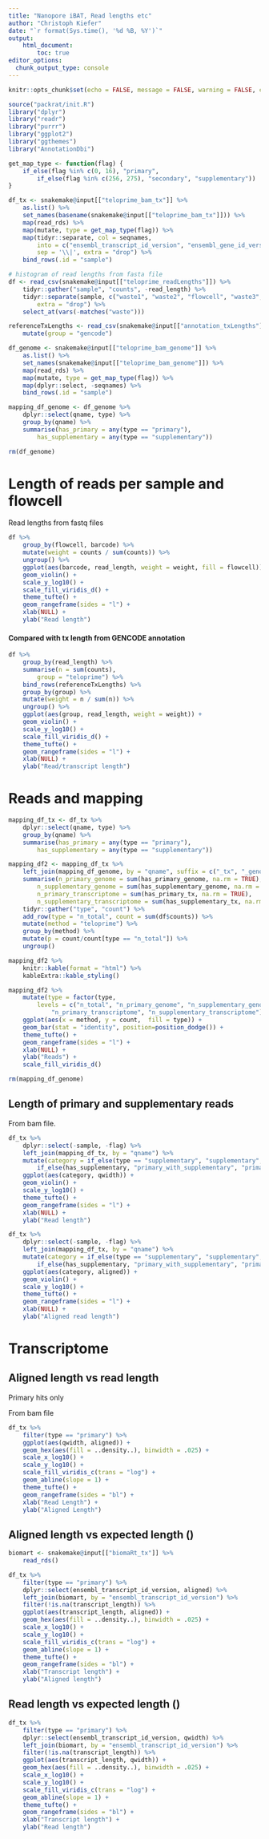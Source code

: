 ```yaml
---
title: "Nanopore iBAT, Read lengths etc"
author: "Christoph Kiefer"
date: "`r format(Sys.time(), '%d %B, %Y')`"
output: 
    html_document:
        toc: true
editor_options:
  chunk_output_type: console
---
```


```r
knitr::opts_chunk$set(echo = FALSE, message = FALSE, warning = FALSE, cache = FALSE)
```

```r
source("packrat/init.R")
library("dplyr")
library("readr")
library("purrr")
library("ggplot2")
library("ggthemes")
library("AnnotationDbi")
```

```r
get_map_type <- function(flag) {
    if_else(flag %in% c(0, 16), "primary",
        if_else(flag %in% c(256, 275), "secondary", "supplementary"))
}

df_tx <- snakemake@input[["teloprime_bam_tx"]] %>%
    as.list() %>% 
    set_names(basename(snakemake@input[["teloprime_bam_tx"]])) %>% 
    map(read_rds) %>%     
    map(mutate, type = get_map_type(flag)) %>% 
    map(tidyr::separate, col = seqnames,
        into = c("ensembl_transcript_id_version", "ensembl_gene_id_version"),
        sep = '\\|', extra = "drop") %>% 
    bind_rows(.id = "sample")
```

```r
# histogram of read lengths from fasta file
df <- read_csv(snakemake@input[["teloprime_readLengths"]]) %>%
    tidyr::gather("sample", "counts", -read_length) %>% 
    tidyr::separate(sample, c("waste1", "waste2", "flowcell", "waste3", "barcode"), 
        extra = "drop") %>% 
    select_at(vars(-matches("waste"))) 
```

```r
referenceTxLengths <- read_csv(snakemake@input[["annotation_txLengths"]]) %>% 
    mutate(group = "gencode")
```

```r
df_genome <- snakemake@input[["teloprime_bam_genome"]] %>%
    as.list() %>% 
    set_names(snakemake@input[["teloprime_bam_genome"]]) %>% 
    map(read_rds) %>%     
    map(mutate, type = get_map_type(flag)) %>% 
    map(dplyr::select, -seqnames) %>% 
    bind_rows(.id = "sample")

mapping_df_genome <- df_genome %>% 
    dplyr::select(qname, type) %>% 
    group_by(qname) %>% 
    summarise(has_primary = any(type == "primary"),
        has_supplementary = any(type == "supplementary"))

rm(df_genome)
```

# Length of reads per sample and flowcell

Read lengths from fastq files

```r
df %>% 
    group_by(flowcell, barcode) %>% 
    mutate(weight = counts / sum(counts)) %>% 
    ungroup() %>% 
    ggplot(aes(barcode, read_length, weight = weight, fill = flowcell)) +
    geom_violin() +
    scale_y_log10() +
    scale_fill_viridis_d() +
    theme_tufte() +
    geom_rangeframe(sides = "l") +
    xlab(NULL) + 
    ylab("Read length")
```

#### Compared with tx length from GENCODE annotation

```r
df %>% 
    group_by(read_length) %>% 
    summarise(n = sum(counts),
        group = "teloprime") %>%
    bind_rows(referenceTxLengths) %>%
    group_by(group) %>% 
    mutate(weight = n / sum(n)) %>% 
    ungroup() %>% 
    ggplot(aes(group, read_length, weight = weight)) +
    geom_violin() +
    scale_y_log10() +
    scale_fill_viridis_d() +
    theme_tufte() +
    geom_rangeframe(sides = "l") +
    xlab(NULL) + 
    ylab("Read/transcript length")
```

# Reads and mapping

```r
mapping_df_tx <- df_tx %>% 
    dplyr::select(qname, type) %>% 
    group_by(qname) %>% 
    summarise(has_primary = any(type == "primary"),
        has_supplementary = any(type == "supplementary"))

mapping_df2 <- mapping_df_tx %>% 
    left_join(mapping_df_genome, by = "qname", suffix = c("_tx", "_genome")) %>% 
    summarise(n_primary_genome = sum(has_primary_genome, na.rm = TRUE),
        n_supplementary_genome = sum(has_supplementary_genome, na.rm = TRUE),
        n_primary_transcriptome = sum(has_primary_tx, na.rm = TRUE),
        n_supplementary_transcriptome = sum(has_supplementary_tx, na.rm = TRUE)) %>% 
    tidyr::gather("type", "count") %>% 
    add_row(type = "n_total", count = sum(df$counts)) %>% 
    mutate(method = "teloprime") %>% 
    group_by(method) %>% 
    mutate(p = count/count[type == "n_total"]) %>% 
    ungroup()

mapping_df2 %>% 
    knitr::kable(format = "html") %>%
    kableExtra::kable_styling()

mapping_df2 %>% 
    mutate(type = factor(type, 
        levels = c("n_total", "n_primary_genome", "n_supplementary_genome",
            "n_primary_transcriptome", "n_supplementary_transcriptome"))) %>% 
    ggplot(aes(x = method, y = count,  fill = type)) +
    geom_bar(stat = "identity", position=position_dodge()) +
    theme_tufte() +
    geom_rangeframe(sides = "l") +
    xlab(NULL) + 
    ylab("Reads") +
    scale_fill_viridis_d()

rm(mapping_df_genome)
```

## Length of primary and supplementary reads

From bam file.

```r
df_tx %>% 
    dplyr::select(-sample, -flag) %>% 
    left_join(mapping_df_tx, by = "qname") %>% 
    mutate(category = if_else(type == "supplementary", "supplementary",
        if_else(has_supplementary, "primary_with_supplementary", "primary_wo_supplementary"))) %>% 
    ggplot(aes(category, qwidth)) + 
    geom_violin() +
    scale_y_log10() +
    theme_tufte() +
    geom_rangeframe(sides = "l") +
    xlab(NULL) + 
    ylab("Read length")

df_tx %>% 
    dplyr::select(-sample, -flag) %>% 
    left_join(mapping_df_tx, by = "qname") %>% 
    mutate(category = if_else(type == "supplementary", "supplementary",
        if_else(has_supplementary, "primary_with_supplementary", "primary_wo_supplementary"))) %>% 
    ggplot(aes(category, aligned)) + 
    geom_violin() +
    scale_y_log10() +
    theme_tufte() +
    geom_rangeframe(sides = "l") +
    xlab(NULL) + 
    ylab("Aligned read length")
```

# Transcriptome

## Aligned length vs read length

Primary hits only

From bam file

```r
df_tx %>% 
    filter(type == "primary") %>% 
    ggplot(aes(qwidth, aligned)) +
    geom_hex(aes(fill = ..density..), binwidth = .025) +
    scale_x_log10() +
    scale_y_log10() +
    scale_fill_viridis_c(trans = "log") +
    geom_abline(slope = 1) +
    theme_tufte() +
    geom_rangeframe(sides = "bl") +
    xlab("Read Length") + 
    ylab("Aligned Length") 
```

## Aligned length vs expected length ()

```r
biomart <- snakemake@input[["biomaRt_tx"]] %>% 
    read_rds()
```

```r
df_tx %>% 
    filter(type == "primary") %>% 
    dplyr::select(ensembl_transcript_id_version, aligned) %>% 
    left_join(biomart, by = "ensembl_transcript_id_version") %>% 
    filter(!is.na(transcript_length)) %>% 
    ggplot(aes(transcript_length, aligned)) +
    geom_hex(aes(fill = ..density..), binwidth = .025) +
    scale_x_log10() +
    scale_y_log10() +
    scale_fill_viridis_c(trans = "log") +
    geom_abline(slope = 1) +
    theme_tufte() +
    geom_rangeframe(sides = "bl") +
    xlab("Transcript length") + 
    ylab("Aligned length")
```

## Read length vs expected length ()

```r
df_tx %>% 
    filter(type == "primary") %>% 
    dplyr::select(ensembl_transcript_id_version, qwidth) %>% 
    left_join(biomart, by = "ensembl_transcript_id_version") %>% 
    filter(!is.na(transcript_length)) %>% 
    ggplot(aes(transcript_length, qwidth)) +
    geom_hex(aes(fill = ..density..), binwidth = .025) +
    scale_x_log10() +
    scale_y_log10() +
    scale_fill_viridis_c(trans = "log") +
    geom_abline(slope = 1) +
    theme_tufte() +
    geom_rangeframe(sides = "bl") +
    xlab("Transcript length") + 
    ylab("Read length")
```
